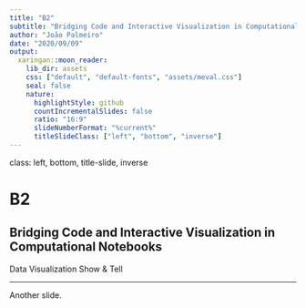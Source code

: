 ```yaml
---
title: "B2"
subtitle: "Bridging Code and Interactive Visualization in Computational Notebooks"
author: "João Palmeiro"
date: "2020/09/09"
output:
  xaringan::moon_reader:
    lib_dir: assets
    css: ["default", "default-fonts", "assets/meval.css"]
    seal: false
    nature:
      highlightStyle: github
      countIncrementalSlides: false
      ratio: "16:9"
      slideNumberFormat: "%current%"
      titleSlideClass: ["left", "bottom", "inverse"]
---
```


class: left, bottom, title-slide, inverse

# B2

## Bridging Code and Interactive Visualization in Computational Notebooks

Data Visualization Show & Tell

---

Another slide.
